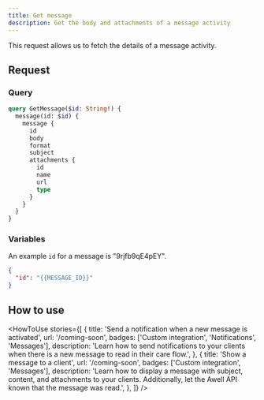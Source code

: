 ```yaml
---
title: Get message
description: Get the body and attachments of a message activity
---
```


This request allows us to fetch the details of a message activity.

## Request

### Query

```graphql
query GetMessage($id: String!) {
  message(id: $id) {
    message {
      id
      body
      format
      subject
      attachments {
        id
        name
        url
        type
      }
    }
  }
}
```

### Variables

An example `id` for a message is "9rjfb9qE4pEY".

```json
{
  "id": "{{MESSAGE_ID}}"
}
```

## How to use

<HowToUse
  stories={[
    {
      title: 'Send a notification when a new message is activated',
      url: '/coming-soon',
      badges: ['Custom integration', 'Notifications', 'Messages'],
      description:
        'Learn how to send notifications to your clients when there is a new message to read in their care flow.',
    },
    {
      title: 'Show a message to a client',
      url: '/coming-soon',
      badges: ['Custom integration', 'Messages'],
      description:
        'Learn how to display a message with subject, content, and attachments to your clients. Additionally, let the Awell API known that the message was read.',
    },
  ]}
/>
